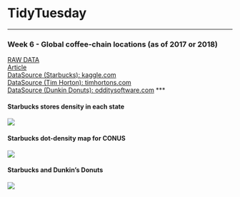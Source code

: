 
# TidyTuesday

***  
### Week 6 - Global coffee-chain locations (as of 2017 or 2018)
[RAW DATA](https://github.com/rfordatascience/tidytuesday/blob/master/data/week6_coffee_chains.xlsx)  
[Article](http://flowingdata.com/2014/03/18/coffee-place-geography/)  
[DataSource (Starbucks): kaggle.com](https://www.kaggle.com/starbucks/store-locations)  
[DataSource (Tim Horton): timhortons.com](https://locations.timhortons.com/)  
[DataSource (Dunkin Donuts): odditysoftware.com](http://www.odditysoftware.com/download/download.php?filename=dunkin-donuts.zip)
***  

#### Starbucks stores density in each state  
![](https://raw.githubusercontent.com/ChuliangXiao/tidytuesday/master/Week06/Fifty-States-map.png)

#### Starbucks dot-density map for CONUS  
![](https://raw.githubusercontent.com/ChuliangXiao/tidytuesday/master/Week06/CONUS-dot-density-map.png)

#### Starbucks and Dunkin's Donuts 
![](https://raw.githubusercontent.com/ChuliangXiao/tidytuesday/master/Week06/Starbucks-DD.png)